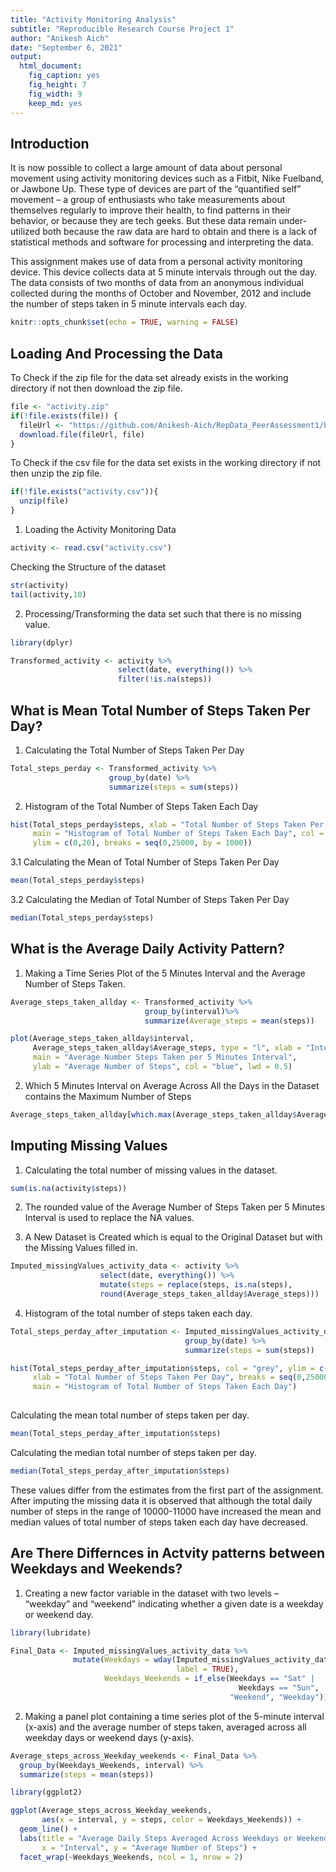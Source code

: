 ```yaml
---
title: "Activity Monitoring Analysis"
subtitle: "Reproducible Research Course Project 1"
author: "Anikesh Aich"
date: "September 6, 2021"
output: 
  html_document: 
    fig_caption: yes
    fig_height: 7
    fig_width: 9
    keep_md: yes
---
```


## Introduction

It is now possible to collect a large amount of data about personal movement using activity monitoring devices such as a Fitbit, Nike Fuelband, or Jawbone Up. These type of devices are part of the "quantified self" movement -- a group of enthusiasts who take measurements about themselves regularly to improve their health, to find patterns in their behavior, or because they are tech geeks. But these data remain under-utilized both because the raw data are hard to obtain and there is a lack of statistical methods and software for processing and interpreting the data.

This assignment makes use of data from a personal activity monitoring device. This device collects data at 5 minute intervals through out the day. The data consists of two months of data from an anonymous individual collected during the months of October and November, 2012 and include the number of steps taken in 5 minute intervals each day.

```r

knitr::opts_chunk$set(echo = TRUE, warning = FALSE)

```

## Loading And Processing the Data

To Check if the zip file for the data set already exists in the working directory if not then download the zip file.

```r

file <- "activity.zip"
if(!file.exists(file)) {
  fileUrl <- "https://github.com/Anikesh-Aich/RepData_PeerAssessment1/blob/master/activity.zip"
  download.file(fileUrl, file)
}

```

To Check if the csv file for the data set exists in the working directory if not then unzip the zip file.

```r

if(!file.exists("activity.csv")){
  unzip(file)
}

```

1. Loading the Activity Monitoring Data

```r

activity <- read.csv("activity.csv")

```

Checking the Structure of the dataset

```r
str(activity)
tail(activity,10)
```

2. Processing/Transforming the data set such that there is no missing value.

```r
library(dplyr)

Transformed_activity <- activity %>% 
                        select(date, everything()) %>% 
                        filter(!is.na(steps))

```

## What is Mean Total Number of Steps Taken Per Day?

1. Calculating the Total Number of Steps Taken Per Day

```r

Total_steps_perday <- Transformed_activity %>% 
                      group_by(date) %>%
                      summarize(steps = sum(steps))

```

2. Histogram of the Total Number of Steps Taken Each Day

```r

hist(Total_steps_perday$steps, xlab = "Total Number of Steps Taken Per Day",
     main = "Histogram of Total Number of Steps Taken Each Day", col = "grey", 
     ylim = c(0,20), breaks = seq(0,25000, by = 1000))

```

3.1 Calculating the Mean of Total Number of Steps Taken Per Day

```r

mean(Total_steps_perday$steps)

```

3.2 Calculating the Median of Total Number of Steps Taken Per Day

```r

median(Total_steps_perday$steps)

```

## What is the Average Daily Activity Pattern?

1. Making a Time Series Plot of the 5 Minutes Interval and the Average Number of Steps Taken.

```r

Average_steps_taken_allday <- Transformed_activity %>%
                              group_by(interval)%>%
                              summarize(Average_steps = mean(steps))

plot(Average_steps_taken_allday$interval, 
     Average_steps_taken_allday$Average_steps, type = "l", xlab = "Interval", 
     main = "Average Number Steps Taken per 5 Minutes Interval", 
     ylab = "Average Number of Steps", col = "blue", lwd = 0.5)

```

2. Which 5 Minutes Interval on Average Across All the Days in the Dataset contains the Maximum Number of Steps

```r

Average_steps_taken_allday[which.max(Average_steps_taken_allday$Average_steps), ]$interval

```

## Imputing Missing Values

1. Calculating the total number of missing values in the dataset.

```r

sum(is.na(activity$steps))

```

2. The rounded value of the Average Number of Steps Taken per 5 Minutes Interval is used to replace the NA values.

3. A New Dataset is Created which is equal to the Original Dataset but with the Missing Values filled in.

```r

Imputed_missingValues_activity_data <- activity %>%
                    select(date, everything()) %>%
                    mutate(steps = replace(steps, is.na(steps), 
                    round(Average_steps_taken_allday$Average_steps)))
```

4. Histogram of the total number of steps taken each day.

```r

Total_steps_perday_after_imputation <- Imputed_missingValues_activity_data %>% 
                                       group_by(date) %>%
                                       summarize(steps = sum(steps))

hist(Total_steps_perday_after_imputation$steps, col = "grey", ylim = c(0,20), 
     xlab = "Total Number of Steps Taken Per Day", breaks = seq(0,25000, by = 1000), 
     main = "Histogram of Total Number of Steps Taken Each Day")
     

```

Calculating the mean total number of steps taken per day.

```r

mean(Total_steps_perday_after_imputation$steps)

```

Calculating the median total number of steps taken per day.

```r

median(Total_steps_perday_after_imputation$steps)

```

These values differ from the estimates from the first part of the assignment. After imputing the missing data it is observed that although the total daily number of steps in the range of 10000-11000 have increased the mean and median values of total number of steps taken each day have decreased.

## Are There Differnces in Actvity patterns between Weekdays and Weekends?

1. Creating a new factor variable in the dataset with two levels -- "weekday" and "weekend" indicating whether a given date is a weekday or weekend day.

```r

library(lubridate)

Final_Data <- Imputed_missingValues_activity_data %>% 
              mutate(Weekdays = wday(Imputed_missingValues_activity_data$date, 
                                     label = TRUE), 
                     Weekdays_Weekends = if_else(Weekdays == "Sat" | 
                                                   Weekdays == "Sun", 
                                                 "Weekend", "Weekday"))

```

2. Making a panel plot containing a time series plot of the 5-minute interval (x-axis) and the average number of steps taken, averaged across all weekday days or weekend days (y-axis).

```r

Average_steps_across_Weekday_weekends <- Final_Data %>% 
  group_by(Weekdays_Weekends, interval) %>%
  summarize(steps = mean(steps))

library(ggplot2)

ggplot(Average_steps_across_Weekday_weekends, 
       aes(x = interval, y = steps, color = Weekdays_Weekends)) + 
  geom_line() + 
  labs(title = "Average Daily Steps Averaged Across Weekdays or Weekends", 
       x = "Interval", y = "Average Number of Steps") + 
  facet_wrap(~Weekdays_Weekends, ncol = 1, nrow = 2)

```

